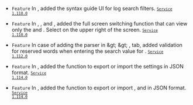 - <code class="Feature">Feature</code> In <Cmdname sid="side_logSearch" className="uitext" />, added the syntax guide UI for log search filters. <code class='changelog-service'><a href="../release-notes/service/service-1_110_x"><code class='changelog-service'>Service 1.110.0​</code></a></code>

- <code class="Feature">Feature</code> In <Cmdname sid="side_logSearch" className="uitext" />, <Cmdname sid="side_logExplorer" className="uitext" />, and <Cmdname sid="side_logTail" className="uitext" />, added the full screen switching function that can view only the <Cmdname sid="TTL06444" className="uitext" /> and <Cmdname sid="side_log" className="uitext" />. Select <LinkImage img='ic-fullscreen.svg' desc="full screen icon" /> on the upper right of the screen. <code class='changelog-service'><a href="../release-notes/service/service-1_110_x"><code class='changelog-service'>Service 1.110.0​</code></a></code>

- <code class="Feature">Feature</code> In case of adding the parser in <Cmdname sid="side_log" className="uitext" /> &amp;gt; <Cmdname sid="side_logSetting" className="uitext" /> &amp;gt; <Cmdname sid="log_parser_setting_primary" className="uitext" />, tab, added validation for reserved words when entering the search value for <Cmdname sid="ITM06439" className="uitext" />. <code class='changelog-service'><a href="../release-notes/service/service-1_112_x"><code class='changelog-service'>Service 1.112.0​</code></a></code>

- <code class="Feature">Feature</code> In <Cmdname sid="side_logSetting" className="uitext" />, added the function to export or import the <Cmdname sid="TTL06266" className="uitext" /> settings in JSON format. <code class='changelog-service'><a href="../release-notes/service/service-1_114_x"><code class='changelog-service'>Service 1.114.0​</code></a></code>

- <code class="Feature">Feature</code> In <Cmdname sid="side_logSetting" className="uitext" />, added the function to export or import <Cmdname sid="log_parser_setting_primary" className="uitext" />, and <Cmdname sid="log_parser_setting_secondary" className="uitext" /> in JSON format. <code class='changelog-service'><a href="../release-notes/service/service-1_114_x"><code class='changelog-service'>Service 1.114.0​</code></a></code>
